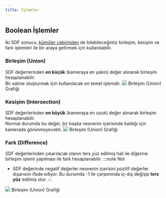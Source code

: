 ```yaml
---
title: İşlemler 
---
```


## Boolean İşlemler

İki SDF sonucu, [kümüler cebirinden](https://acikders.tuba.gov.tr/mod/resource/view.php?id=731) de bilebileceğimiz birleşim, kesişim ve fark işlemleri ile bir araya getirmek için kullanılabilir. 

### Birleşim (Union)
SDF değerlerinden **en küçük** (kameraya en yakın) değer alınarak birleşim hesaplanabilir.  
Bir sahne oluşturmak için kullanılacak en temel işlemdir.
<Image src='/img/union.svg' size='200px'>
  Birleşim (Union) Grafiği
</Image>

<RayMarcer name='union' />

### Kesişim (Intersection)
SDF değerlerinden **en büyük** (kameraya en uzuk) değer alınarak birleşim hesaplanabilir.  
Normal durumda bu değer, bir başka nesnenin içerisinde kaldığı için kamerada görünmeyecekti.
<Image src='/img/intersection.svg' size='200px'>
  Birleşim (Union) Grafiği
</Image>

<RayMarcer name='intersection' />

### Fark (Difference)
SDF değerlerinden çıkarılacak olanın ters yüz edilmiş hali ile diğerine birleşim işlemi yapılması ile fark hesaplanabilir.
:::note Not
  * SDF değerinde negatif değerler nesnenin içerisini pozitif değerler dışarısını ifade ediyor. Bu durumda -1 ile çarpımında iç-dış değişip **ters yüz** edilmiş olur.
:::
<Image src='/img/difference.svg' size='200px'>
  Birleşim (Union) Grafiği
</Image>

<RayMarcer name='difference' />